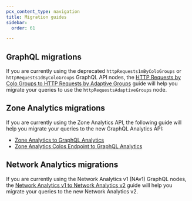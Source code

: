 ```yaml
---
pcx_content_type: navigation
title: Migration guides
sidebar:
  order: 61

---
```


## GraphQL migrations

If you are currently using the deprecated `httpRequests1mByColoGroups` or `httpRequests1dByColoGroups` GraphQL API nodes, the [HTTP Requests by Colo Groups to HTTP Requests by Adaptive Groups](/analytics/graphql-api/migration-guides/graphql-api-analytics/) guide will help you migrate your queries to use the `httpRequestsAdaptiveGroups` node.

## Zone Analytics migrations

If you are currently using the Zone Analytics API, the following guide will help you migrate your queries to the new GraphQL Analytics API:

* [Zone Analytics to GraphQL Analytics](/analytics/graphql-api/migration-guides/zone-analytics/)
* [Zone Analytics Colos Endpoint to GraphQL Analytics](/analytics/graphql-api/migration-guides/zone-analytics-colos/)

## Network Analytics migrations

If you are currently using the Network Analytics v1 (NAv1) GraphQL nodes, the [Network Analytics v1 to Network Analytics v2](/analytics/graphql-api/migration-guides/network-analytics-v2/) guide will help you migrate your queries to the new Network Analytics v2.

